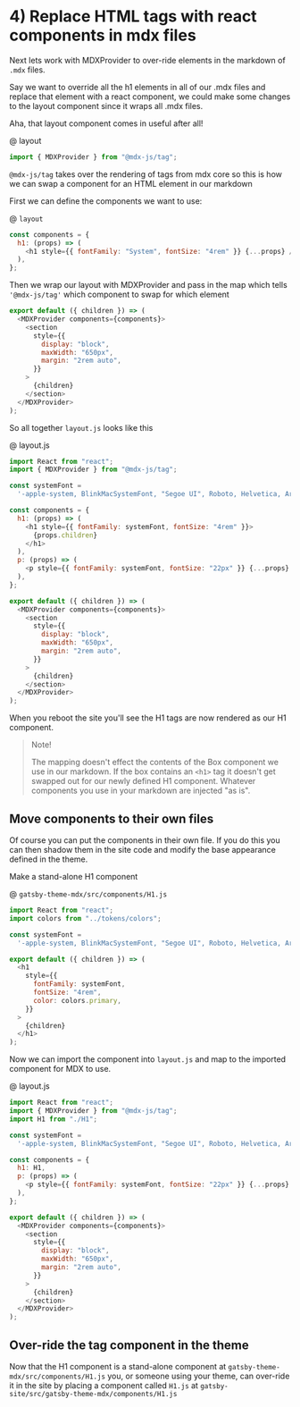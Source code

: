 # 4) Replace HTML tags with react components in mdx files

Next lets work with MDXProvider to over-ride elements in the markdown of `.mdx` files.

Say we want to override all the h1 elements in all of our .mdx files and replace that element with a react component, we could make some changes to the layout component since it wraps all .mdx files.

Aha, that layout component comes in useful after all!

@ layout

```javascript
import { MDXProvider } from "@mdx-js/tag";
```

`@mdx-js/tag` takes over the rendering of tags from mdx core so this is how we can swap a component for an HTML element in our markdown

First we can define the components we want to use:

@ `layout`

```javascript
const components = {
  h1: (props) => (
    <h1 style={{ fontFamily: "System", fontSize: "4rem" }} {...props} />
  ),
};
```

Then we wrap our layout with MDXProvider and pass in the map which tells `'@mdx-js/tag'` which component to swap for which element

```javascript
export default ({ children }) => (
  <MDXProvider components={components}>
    <section
      style={{
        display: "block",
        maxWidth: "650px",
        margin: "2rem auto",
      }}
    >
      {children}
    </section>
  </MDXProvider>
);
```

So all together `layout.js` looks like this

@ layout.js

```javascript
import React from "react";
import { MDXProvider } from "@mdx-js/tag";

const systemFont =
  '-apple-system, BlinkMacSystemFont, "Segoe UI", Roboto, Helvetica, Arial, sans-serif, "Apple Color Emoji", "Segoe UI Emoji", "Segoe UI Symbol"';

const components = {
  h1: (props) => (
    <h1 style={{ fontFamily: systemFont, fontSize: "4rem" }}>
      {props.children}
    </h1>
  ),
  p: (props) => (
    <p style={{ fontFamily: systemFont, fontSize: "22px" }} {...props} />
  ),
};

export default ({ children }) => (
  <MDXProvider components={components}>
    <section
      style={{
        display: "block",
        maxWidth: "650px",
        margin: "2rem auto",
      }}
    >
      {children}
    </section>
  </MDXProvider>
);
```

When you reboot the site you'll see the H1 tags are now rendered as our H1 component.

> Note!
>
> The mapping doesn't effect the contents of the Box component we use in our markdown. If the box contains an `<h1>` tag it doesn't get swapped out for our newly defined H1 component. Whatever components you use in your markdown are injected "as is".

## Move components to their own files

Of course you can put the components in their own file. If you do this you can then shadow them in the site code and modify the base appearance defined in the theme.

Make a stand-alone H1 component

@ `gatsby-theme-mdx/src/components/H1.js`

```javascript
import React from "react";
import colors from "../tokens/colors";

const systemFont =
  '-apple-system, BlinkMacSystemFont, "Segoe UI", Roboto, Helvetica, Arial, sans-serif, "Apple Color Emoji", "Segoe UI Emoji", "Segoe UI Symbol"';

export default ({ children }) => (
  <h1
    style={{
      fontFamily: systemFont,
      fontSize: "4rem",
      color: colors.primary,
    }}
  >
    {children}
  </h1>
);
```

Now we can import the component into `layout.js` and map to the imported component for MDX to use.

@ layout.js

```javascript
import React from "react";
import { MDXProvider } from "@mdx-js/tag";
import H1 from "./H1";

const systemFont =
  '-apple-system, BlinkMacSystemFont, "Segoe UI", Roboto, Helvetica, Arial, sans-serif, "Apple Color Emoji", "Segoe UI Emoji", "Segoe UI Symbol"';

const components = {
  h1: H1,
  p: (props) => (
    <p style={{ fontFamily: systemFont, fontSize: "22px" }} {...props} />
  ),
};

export default ({ children }) => (
  <MDXProvider components={components}>
    <section
      style={{
        display: "block",
        maxWidth: "650px",
        margin: "2rem auto",
      }}
    >
      {children}
    </section>
  </MDXProvider>
);
```

## Over-ride the tag component in the theme

Now that the H1 component is a stand-alone component at `gatsby-theme-mdx/src/components/H1.js` you, or someone using your theme, can over-ride it in the site by placing a component called `H1.js` at `gatsby-site/src/gatsby-theme-mdx/components/H1.js`
